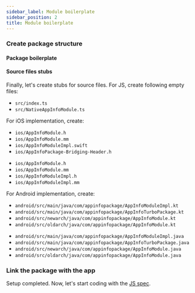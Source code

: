 ```yaml
---
sidebar_label: Module boilerplate
sidebar_position: 2
title: Module boilerplate
---
```




### Create package structure

#### Package boilerplate

<PackageStructureBoilerplate
  isFabricComponent={false}
  packageName="app-info-package"
  packageNameUpperCamelCase="AppInfoPackage"
  packageNameLowercase="appinfopackage"
  packageNameUpperCase="APP_INFO_PACKAGE"
/>

#### Source files stubs

Finally, let's create stubs for source files. For JS, create following empty files:

- `src/index.ts`
- `src/NativeAppInfoModule.ts`

For iOS implementation, create:

<Tabs groupId="ios_lang">
<TabItem value="swift" label="ObjC++ & Swift">

- `ios/AppInfoModule.h`
- `ios/AppInfoModule.mm`
- `ios/AppInfoModuleImpl.swift`
- `ios/AppInfoPackage-Bridging-Header.h`

</TabItem>
<TabItem value="objc" label="ObjC++ only">

- `ios/AppInfoModule.h`
- `ios/AppInfoModule.mm`
- `ios/AppInfoModuleImpl.h`
- `ios/AppInfoModuleImpl.mm`

</TabItem>
</Tabs>

For Android implementation, create:

<Tabs groupId="android_lang">
<TabItem value="kotlin" label="Kotlin">

- `android/src/main/java/com/appinfopackage/AppInfoModuleImpl.kt`
- `android/src/main/java/com/appinfopackage/AppInfoTurboPackage.kt`
- `android/src/newarch/java/com/appinfopackage/AppInfoModule.kt`
- `android/src/oldarch/java/com/appinfopackage/AppInfoModule.kt`

<AndroidTurboPackageBoilerplate
  language="kotlin"
  namespace="appinfopackage"
  packageClass="AppInfoTurboPackage"
/>

</TabItem>
<TabItem value="java" label="Java">

- `android/src/main/java/com/appinfopackage/AppInfoModuleImpl.java`
- `android/src/main/java/com/appinfopackage/AppInfoTurboPackage.java`
- `android/src/newarch/java/com/appinfopackage/AppInfoModule.java`
- `android/src/oldarch/java/com/appinfopackage/AppInfoModule.java`

<AndroidTurboPackageBoilerplate
  language="java"
  namespace="appinfopackage"
  packageClass="AppInfoTurboPackage"
/>

</TabItem>
</Tabs>

### Link the package with the app

<LinkPackage package="app-info-package" packageNameUpperCamelCase="AppInfoPackage" />

Setup completed. Now, let's start coding with the [JS spec](./js-spec).
